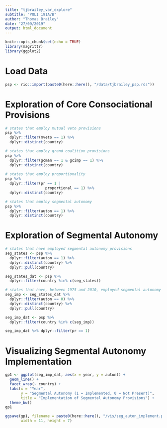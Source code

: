 ```yaml
---
title: "tjbrailey_var_explore"
subtitle: "POLI 191A/B"
author: "Thomas Brailey"
date: "27/09/2019"
output: html_document
---
```


```r
knitr::opts_chunk$set(echo = TRUE)
library(magrittr)
library(ggplot2)
```

# Load Data
```r
psp <- rio::import(paste0(here::here(), "/data/tjbrailey_psp.rds"))
```

# Exploration of Core Consociational Provisions
```r
# states that employ mutual veto provisions
psp %>% 
  dplyr::filter(mveto == 1) %>%
  dplyr::distinct(country)

# states that employ grand coalition provisions
psp %>%
  dplyr::filter(gcman == 1 & gcimp == 1) %>%
  dplyr::distinct(country)
 
# states that employ proportionality
psp %>%
  dplyr::filter(pr == 1 | 
                  proportional == 1) %>%
  dplyr::distinct(country)

# states that employ segmental autonomy
psp %>%
  dplyr::filter(auton == 1) %>% 
  dplyr::distinct(country)
```

# Exploration of Segmental Autonomy
```r
# states that have employed segmental autonomy provisions 
seg_states <- psp %>%
  dplyr::filter(auton == 1) %>% 
  dplyr::distinct(country) %>%
  dplyr::pull(country)

seg_states_dat <- psp %>% 
  dplyr::filter(country %in% c(seg_states))

# states that have, between 1975 and 2010, employed segmental autonomy provisions
seg_imp <- seg_states_dat %>%
  dplyr::filter(auton == 0) %>%
  dplyr::distinct(country) %>%
  dplyr::pull(country)

seg_imp_dat <- psp %>%
  dplyr::filter(country %in% c(seg_imp))

seg_imp_dat %>% dplyr::filter(pr == 1)
```

# Visualizing Segmental Autonomy Implementation
```r
gp1 <- ggplot(seg_imp_dat, aes(x = year, y = auton)) +
  geom_line() + 
  facet_wrap(~ country) + 
  labs(x = "Year",
       y = "Segmental Autonomy (1 = Implemented, 0 = Not Present)",
       title = "Implementation of Segmental Autonomy Provisions") + 
  theme_bw()
gp1

ggsave(gp1, filename = paste0(here::here(), "/vis/seg_auton_implement.png"), units = "in",
       width = 11, height = 7)
```